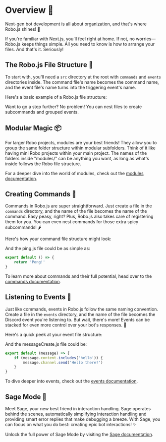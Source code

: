
# Overview 🚀

Next-gen bot development is all about organization, and that's where Robo.js shines! 🌟

If you're familiar with Next.js, you'll feel right at home. If not, no worries—Robo.js keeps things simple. All you need to know is how to arrange your files. And that's it. Seriously!

## The Robo.js File Structure 📂

To start with, you'll need a `src` directory at the root with `commands` and `events` directories inside. The command file's name becomes the command name, and the event file's name turns into the triggering event's name.

Here's a basic example of a Robo.js file structure:

<FileTree>
	<FileTree.Folder name="src" open>
		<FileTree.Folder name="commands" open>
			<FileTree.File name="ready.js" active />
		</FileTree.Folder>
		<FileTree.Folder name="events" open>
			<FileTree.File name="messageCreate.js" active />
		</FileTree.Folder>
	</FileTree.Folder>
</FileTree>

Want to go a step further? No problem! You can nest files to create subcommands and grouped events.

<FileTree>
	<FileTree.Folder name="src" open>
		<FileTree.Folder name="commands" open>
			<FileTree.File name="ping.js" />
			<FileTree.Folder name="ban" open>
				<FileTree.File name="user.js" />
			</FileTree.Folder>
			<FileTree.Folder name="settings" open>
				<FileTree.Folder name="update" open>
					<FileTree.File name="something.js" />
				</FileTree.Folder>
			</FileTree.Folder>
		</FileTree.Folder>
		<FileTree.Folder name="events" open>
			<FileTree.File name="ready.js" />
			<FileTree.Folder name="messageCreate" open>
				<FileTree.File name="dm.js" />
				<FileTree.File name="hello.js" />
			</FileTree.Folder>
		</FileTree.Folder>
	</FileTree.Folder>
</FileTree>

## Modular Magic 📦

For larger Robo projects, modules are your best friends! They allow you to group the same folder structure within modular subfolders. Think of it like having mini Robo projects within your main project. The names of the folders inside "modules/" can be anything you want, as long as what's inside follows the Robo file structure.

<FileTree>
	<FileTree.Folder name="src" open>
		<FileTree.Folder name="modules" open>
			<FileTree.Folder name="moderation" open>
				<FileTree.Folder name="commands"></FileTree.Folder>
				<FileTree.Folder name="events"></FileTree.Folder>
			</FileTree.Folder>
			<FileTree.Folder name="fun" open>
				<FileTree.Folder name="commands"></FileTree.Folder>
				<FileTree.Folder name="events"></FileTree.Folder>
			</FileTree.Folder>
		</FileTree.Folder>
	</FileTree.Folder>
</FileTree>

For a deeper dive into the world of modules, check out the [modules documentation](/docs/advanced/modules).

## Creating Commands 📜

Commands in Robo.js are super straightforward. Just create a file in the `commands` directory, and the name of the file becomes the name of the command. Easy peasy, right? Plus, Robo.js also takes care of registering them for you. You can even nest commands for those extra spicy subcommands! 🌶️

Here's how your command file structure might look:

<FileTree>
	<FileTree.Folder name="src" open>
		<FileTree.Folder name="commands" open>
			<FileTree.File name="ping.js" active />
		</FileTree.Folder>
	</FileTree.Folder>
</FileTree>

And the ping.js file could be as simple as:

```js showLineNumbers filename="/src/commands/ping.js"
export default () => {
	return 'Pong!'
}
```

To learn more about commands and their full potential, head over to the [commands documentation](./commands.md).

## Listening to Events 📡

Just like commands, events in Robo.js follow the same naming convention. Create a file in the `events` directory, and the name of the file becomes the Discord event you're listening to. But wait, there's more! Events can be stacked for even more control over your bot's responses. 🤖

Here's a quick peek at your event file structure:

<FileTree>
	<FileTree.Folder name="src" open>
		<FileTree.Folder name="events" open>
			<FileTree.File name="messageCreate.js" active />
		</FileTree.Folder>
	</FileTree.Folder>
</FileTree>

And the messageCreate.js file could be:

```js showLineNumbers filename="/src/events/messageCreate.js"
export default (message) => {
	if (message.content.includes('hello')) {
		message.channel.send('Hello there!')
	}
}
```

To dive deeper into events, check out the [events documentation](./events.md).

## Sage Mode 🔮

Meet Sage, your new best friend in interaction handling. Sage operates behind the scenes, automatically simplifying interaction handling and providing smart error replies that make debugging a breeze. With Sage, you can focus on what you do best: creating epic bot interactions! ✨

Unlock the full power of Sage Mode by visiting the [Sage documentation](./sage.md).
